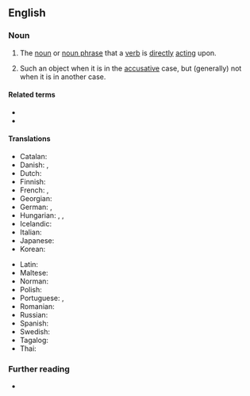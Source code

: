 {{also|direct-object}}
==English==

===Noun===
{{examples|examples=
* I see '''the car'''.
* {{qualifier|French}} Je vois '''la voiture'''.}}
{{en-noun}}

# {{lb|en|grammar|in languages without cases}} The [[noun]] or [[noun phrase]] that a [[verb]] is [[directly]] [[act]]ing upon.
# {{lb|en|grammar|in languages with case distinctions}} Such an object when it is in the [[accusative]] case, but (generally) not when it is in another case.

====Related terms====
* {{l|en|subject}}
* {{l|en|indirect object}}

====Translations====
{{trans-top|the noun a verb is directly acting upon}}
* Catalan: {{t|ca|objecte directe|m}}
* Danish: {{t|da|direkte objekt|n}}, {{t+|da|genstandsled|n}}
* Dutch: {{t+|nl|lijdend voorwerp|n}}
* Finnish: {{t|fi|suora objekti}}
* French: {{t+|fr|complément d'objet direct|m}}, {{t|fr|C.O.D.|m}}
* Georgian: {{t|ka|პირდაპირი ობიექტი}}
* German: {{t+|de|direktes Objekt|n}}, {{t+|de|Akkusativobjekt|n}}
* Hungarian: {{t|hu|közvetlen tárgy}}, {{t|hu|direkt tárgy}}, {{t|hu|elsődleges tárgy}}
* Icelandic: {{t|is|beint andlag|n}}
* Italian: {{t+|it|complemento diretto|m}}
* Japanese: {{t|ja|直接目的語|tr=chokusetsu mokutekigo|sc=Jpan}}
* Korean: {{t|ko|직접목적어|tr=jikjeop mokjeogeo}}
{{trans-mid}}
* Latin: {{t-check|la|res directa|f}}
* Maltese: {{t|mt|oġġett dirett|m}}
* Norman: {{t|nrf|objet direct|m}}
* Polish: {{t|pl|dopełnienie bliższe|n}}
* Portuguese: {{t+|pt|objeto direto|m}}, {{t|pt|complemento direto|m}}
* Romanian: {{t+|ro|complement direct|n}}
* Russian: {{t|ru|прямо́е дополне́ние|n}}
* Spanish: {{t|es|complemento directo|m}}
* Swedish: {{t|sv|direkt objekt}}
* Tagalog: {{t|tl|tuwirang layon}}
* Thai: {{t|th|กรรมตรง}}
{{trans-bottom}}

===Further reading===
* {{projectlink|wikipedia}}